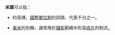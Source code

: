{{not|厘米}}
'''米厘'''可以指：
*{{link-en|毫 (國際單位制)|Milli-}}的音譯，[[國際單位制|國際單位制]]的詞頭，代表千分之一。
*[[毫米|毫米]]的別稱，通常用於[[攝影|攝影]]範疇中形容[[底片|底片]]的制式。

{{消歧義}}